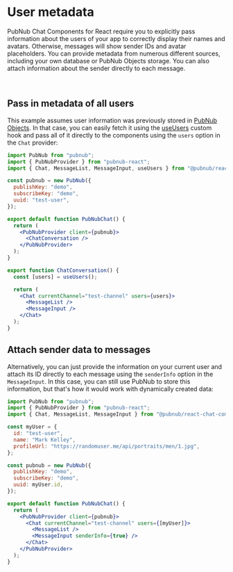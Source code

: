 
<Meta title="Code Examples/User metadata" />

# User metadata

PubNub Chat Components for React require you to explicitly pass information about the users of your
app to correctly display their names and avatars. Otherwise, messages will show sender IDs and
avatar placeholders. You can provide metadata from numerous different sources, including your own
database or PubNub Objects storage. You can also attach information about the sender directly to
each message.

<br />

## Pass in metadata of all users

This example assumes user information was previously stored in
[PubNub Objects](https://www.pubnub.com/docs/metadata/users-metadata). In that case, you can easily
fetch it using the
[useUsers](https://pubnub.github.io/react-chat-components/docs/?path=/docs/custom-hooks-useusers--page)
custom hook and pass all of it directly to the components using the `users` option in the `Chat`
provider:

```jsx
import PubNub from "pubnub";
import { PubNubProvider } from "pubnub-react";
import { Chat, MessageList, MessageInput, useUsers } from "@pubnub/react-chat-components/src";

const pubnub = new PubNub({
  publishKey: "demo",
  subscribeKey: "demo",
  uuid: "test-user",
});

export default function PubNubChat() {
  return (
    <PubNubProvider client={pubnub}>
      <ChatConversation />
    </PubNubProvider>
  );
}

export function ChatConversation() {
  const [users] = useUsers();

  return (
    <Chat currentChannel="test-channel" users={users}>
      <MessageList />
      <MessageInput />
    </Chat>
  );
}
```

## Attach sender data to messages

Alternatively, you can just provide the information on your current user and attach its ID directly
to each message using the `senderInfo` option in the `MessageInput`. In this case, you can still use
PubNub to store this information, but that's how it would work with dynamically created data:

```jsx
import PubNub from "pubnub";
import { PubNubProvider } from "pubnub-react";
import { Chat, MessageList, MessageInput } from "@pubnub/react-chat-components/src";

const myUser = {
  id: "test-user",
  name: "Mark Kelley",
  profileUrl: "https://randomuser.me/api/portraits/men/1.jpg",
};

const pubnub = new PubNub({
  publishKey: "demo",
  subscribeKey: "demo",
  uuid: myUser.id,
});

export default function PubNubChat() {
  return (
    <PubNubProvider client={pubnub}>
      <Chat currentChannel="test-channel" users={[myUser]}>
        <MessageList />
        <MessageInput senderInfo={true} />
      </Chat>
    </PubNubProvider>
  );
}
```

